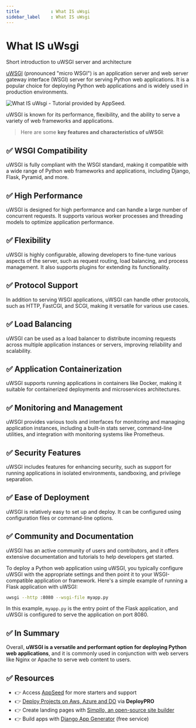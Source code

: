 ```yaml
---
title            : What IS uWsgi 
sidebar_label    : What IS uWsgi 
---
```


# What IS uWsgi

<SubHeading> Short introduction to uWSGI server and architecture</SubHeading>

[uWSGI](https://uwsgi-docs.readthedocs.io/en/latest/) (pronounced "micro WSGI") is an application server and web server gateway interface (WSGI) server for serving Python web applications. 
It is a popular choice for deploying Python web applications and is widely used in production environments. 

![What IS uWsgi - Tutorial provided by AppSeed.](https://github-production-user-asset-6210df.s3.amazonaws.com/51070104/269224103-ea077c63-d4db-4f29-a7f0-25ac0155e894.jpg)

uWSGI is known for its performance, flexibility, and the ability to serve a variety of web frameworks and applications.

> Here are some **key features and characteristics of uWSGI**:

## ✅ **WSGI Compatibility** 

uWSGI is fully compliant with the WSGI standard, making it compatible with a wide range of Python web frameworks and applications, including Django, Flask, Pyramid, and more.

## ✅ **High Performance** 

uWSGI is designed for high performance and can handle a large number of concurrent requests. It supports various worker processes and threading models to optimize application performance.

## ✅ **Flexibility** 

uWSGI is highly configurable, allowing developers to fine-tune various aspects of the server, such as request routing, load balancing, and process management. 
It also supports plugins for extending its functionality.

## ✅ **Protocol Support** 

In addition to serving WSGI applications, uWSGI can handle other protocols, such as HTTP, FastCGI, and SCGI, making it versatile for various use cases.

## ✅ **Load Balancing** 

uWSGI can be used as a load balancer to distribute incoming requests across multiple application instances or servers, improving reliability and scalability.

## ✅ **Application Containerization** 

uWSGI supports running applications in containers like Docker, making it suitable for containerized deployments and microservices architectures.

## ✅ **Monitoring and Management** 

uWSGI provides various tools and interfaces for monitoring and managing application instances, including a built-in stats server, command-line utilities, and integration with monitoring systems like Prometheus.

## ✅ **Security Features** 

uWSGI includes features for enhancing security, such as support for running applications in isolated environments, sandboxing, and privilege separation.

## ✅ **Ease of Deployment** 

uWSGI is relatively easy to set up and deploy. It can be configured using configuration files or command-line options.

## ✅ **Community and Documentation** 

uWSGI has an active community of users and contributors, and it offers extensive documentation and tutorials to help developers get started.

To deploy a Python web application using uWSGI, you typically configure uWSGI with the appropriate settings and then point it to your WSGI-compatible application or framework. Here's a simple example of running a Flask application with uWSGI:

```bash
uwsgi --http :8080 --wsgi-file myapp.py
```

In this example, `myapp.py` is the entry point of the Flask application, and uWSGI is configured to serve the application on port 8080.

## ✅ In Summary

Overall, **uWSGI is a versatile and performant option for deploying Python web applications**, and it is commonly used in conjunction with web servers like Nginx or Apache to serve web content to users.

## ✅ Resources

- 👉 Access [AppSeed](https://appseed.us/) for more starters and support 
- 👉 [Deploy Projects on Aws, Azure and DO](https://www.docs.deploypro.dev/) via **DeployPRO**
- 👉 Create landing pages with [Simpllo, an open-source site builder](https://www.simpllo.com/)
- 👉 Build apps with [Django App Generator](https://app-generator.dev/django/) (free service)
